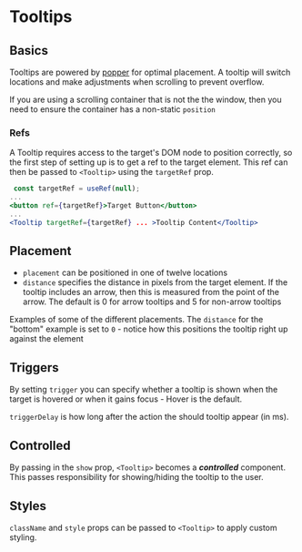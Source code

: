 
<Meta title="Components/Tooltip" component={Tooltip} argTypes={stories.argTypes} />

# Tooltips

<Description of={Tooltip} />

<Canvas>
    <Story story={stories.AllProps} name="All Props" />
</Canvas>

<ArgsTable story="All Props" />

## Basics

Tooltips are powered by [popper](https://popper.js.org/) for optimal placement. A tooltip will switch locations and make adjustments when scrolling to prevent overflow.

If you are using a scrolling container that is not the the window, then you need to ensure the container has a non-static `position`

<Canvas>
    <Story story={stories.Scrolling} />
</Canvas>

### Refs

A Tooltip requires access to the target's DOM node to position correctly, so the first step of setting up is to get a ref to the target element. This ref can then be passed to `<Tooltip>` using the `targetRef` prop.

```jsx
 const targetRef = useRef(null);
...
<button ref={targetRef}>Target Button</button>
...
<Tooltip targetRef={targetRef} ... >Tooltip Content</Tooltip>
```

## Placement

-   `placement` can be positioned in one of twelve locations
-   `distance` specifies the distance in pixels from the target element. If the tooltip includes an arrow, then this is measured from the point of the arrow.
    The default is 0 for arrow tooltips and 5 for non-arrow tooltips

Examples of some of the different placements. The `distance` for the "bottom" example is set to `0` - notice how this positions the tooltip right up against the element

<Canvas>
    <Story story={stories.Placements} />
</Canvas>

## Triggers

By setting `trigger` you can specify whether a tooltip is shown when the target is hovered or when it gains focus - Hover is the default.

`triggerDelay` is how long after the action the should tooltip appear (in ms).

<Canvas>
    <Story story={stories.Triggers} />
</Canvas>

## Controlled

By passing in the `show` prop, `<Tooltip>` becomes a **_controlled_** component. This passes responsibility for showing/hiding the tooltip to the user.

<Canvas>
    <Story story={stories.Controlled} />
</Canvas>

## Styles

`className` and `style` props can be passed to `<Tooltip>` to apply custom styling.

<Canvas>
    <Story story={stories.Styled} />
</Canvas>
